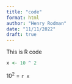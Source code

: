 ```yaml
---
title: "code"
format: html
author: "Henry Rodman"
date: "11/11/2022"
draft: true
---
```


This is R code

```r
x <- 10 ^ 2
```

$10^2$ = `r x`